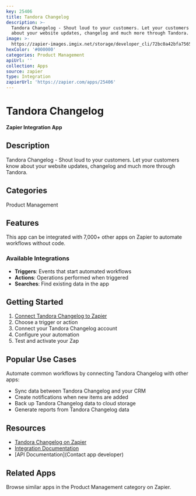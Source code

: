 ```yaml
---
key: 25406
title: Tandora Changelog
description: >-
  Tandora Changelog - Shout loud to your customers. Let your customers know
  about your website updates, changelog and much more through Tandora.
image: >-
  https://zapier-images.imgix.net/storage/developer_cli/72bc0a42bfa7565f15ea6e8e51e9ae80.png?auto=format%2Ccompress&ixlib=python-3.0.0&q=50
hexColor: '#000000'
categories: Product Management
apiUrl: ''
collection: Apps
source: zapier
type: Integration
zapierUrl: 'https://zapier.com/apps/25406'
---
```

# Tandora Changelog

**Zapier Integration App**

## Description

Tandora Changelog - Shout loud to your customers. Let your customers know about your website updates, changelog and much more through Tandora.

## Categories

Product Management

## Features

This app can be integrated with 7,000+ other apps on Zapier to automate workflows without code.

### Available Integrations

- **Triggers**: Events that start automated workflows
- **Actions**: Operations performed when triggered
- **Searches**: Find existing data in the app

## Getting Started

1. [Connect Tandora Changelog to Zapier](https://zapier.com/apps/25406)
2. Choose a trigger or action
3. Connect your Tandora Changelog account
4. Configure your automation
5. Test and activate your Zap

## Popular Use Cases

Automate common workflows by connecting Tandora Changelog with other apps:

- Sync data between Tandora Changelog and your CRM
- Create notifications when new items are added
- Back up Tandora Changelog data to cloud storage
- Generate reports from Tandora Changelog data

## Resources

- [Tandora Changelog on Zapier](https://zapier.com/apps/25406)
- [Integration Documentation](https://zapier.com/apps/25406/integrations)
- [API Documentation](Contact app developer)

## Related Apps

Browse similar apps in the Product Management category on Zapier.
